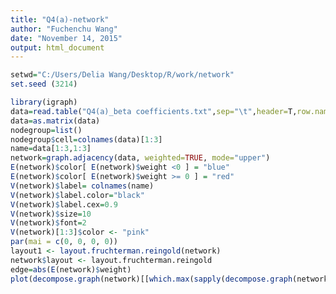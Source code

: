```yaml
---
title: "Q4(a)-network"
author: "Fuchenchu Wang"
date: "November 14, 2015"
output: html_document
---
```

```r
setwd="C:/Users/Delia Wang/Desktop/R/work/network"
set.seed (3214)
```

```r
library(igraph)
data=read.table("Q4(a)_beta coefficients.txt",sep="\t",header=T,row.names =1)
data=as.matrix(data)
nodegroup=list()
nodegroup$cell=colnames(data)[1:3]
name=data[1:3,1:3]
network=graph.adjacency(data, weighted=TRUE, mode="upper")
E(network)$color[ E(network)$weight <0 ] = "blue"
E(network)$color[ E(network)$weight >= 0 ] = "red"
V(network)$label= colnames(name)
V(network)$label.color="black"
V(network)$label.cex=0.9
V(network)$size=10
V(network)$font=2
V(network)[1:3]$color <- "pink"
par(mai = c(0, 0, 0, 0))
layout1 <- layout.fruchterman.reingold(network)
network$layout <- layout.fruchterman.reingold
edge=abs(E(network)$weight)
plot(decompose.graph(network)[[which.max(sapply(decompose.graph(network), vcount))]],edge.width =edge/100,frame=T) 
```

